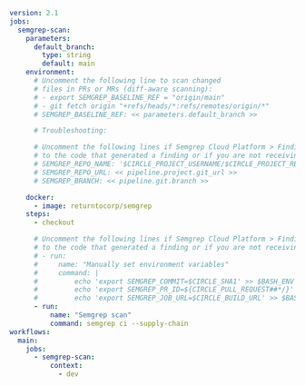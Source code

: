 ```yaml
version: 2.1
jobs:
  semgrep-scan:
    parameters:
      default_branch:
        type: string
        default: main
    environment:
      # Uncomment the following line to scan changed 
      # files in PRs or MRs (diff-aware scanning): 
      # - export SEMGREP_BASELINE_REF = "origin/main"
      # - git fetch origin "+refs/heads/*:refs/remotes/origin/*"
      # SEMGREP_BASELINE_REF: << parameters.default_branch >>

      # Troubleshooting:

      # Uncomment the following lines if Semgrep Cloud Platform > Findings Page does not create links
      # to the code that generated a finding or if you are not receiving PR or MR comments.
      # SEMGREP_REPO_NAME: '$CIRCLE_PROJECT_USERNAME/$CIRCLE_PROJECT_REPONAME'
      # SEMGREP_REPO_URL: << pipeline.project.git_url >>
      # SEMGREP_BRANCH: << pipeline.git.branch >>

    docker:
      - image: returntocorp/semgrep
    steps:
      - checkout

      # Uncomment the following lines if Semgrep Cloud Platform > Findings Page does not create links
      # to the code that generated a finding or if you are not receiving PR or MR comments.
      # - run:
      #     name: "Manually set environment variables"
      #     command: |
      #         echo 'export SEMGREP_COMMIT=$CIRCLE_SHA1' >> $BASH_ENV
      #         echo 'export SEMGREP_PR_ID=${CIRCLE_PULL_REQUEST##*/}' >> $BASH_ENV
      #         echo 'export SEMGREP_JOB_URL=$CIRCLE_BUILD_URL' >> $BASH_ENV
      - run:
          name: "Semgrep scan"
          command: semgrep ci --supply-chain
workflows:
  main:
    jobs:
      - semgrep-scan:
          context:
            - dev
```
